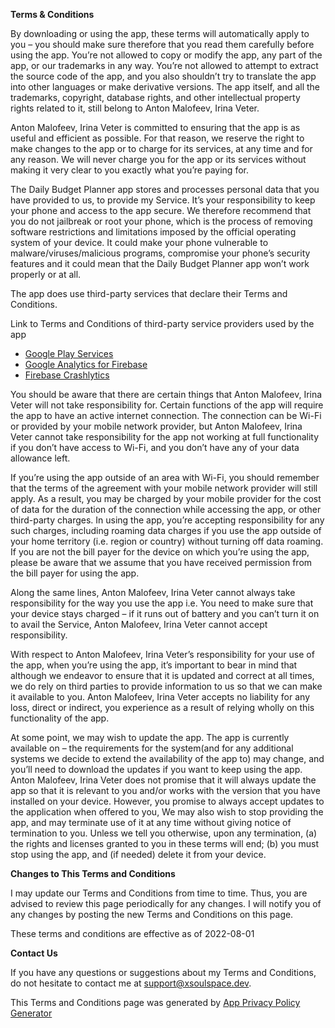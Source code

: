 **Terms & Conditions**

By downloading or using the app, these terms will automatically apply to you – you should make sure therefore that you read them carefully before using the app. You’re not allowed to copy or modify the app, any part of the app, or our trademarks in any way. You’re not allowed to attempt to extract the source code of the app, and you also shouldn’t try to translate the app into other languages or make derivative versions. The app itself, and all the trademarks, copyright, database rights, and other intellectual property rights related to it, still belong to Anton Malofeev, Irina Veter.

Anton Malofeev, Irina Veter is committed to ensuring that the app is as useful and efficient as possible. For that reason, we reserve the right to make changes to the app or to charge for its services, at any time and for any reason. We will never charge you for the app or its services without making it very clear to you exactly what you’re paying for.

The Daily Budget Planner app stores and processes personal data that you have provided to us, to provide my Service. It’s your responsibility to keep your phone and access to the app secure. We therefore recommend that you do not jailbreak or root your phone, which is the process of removing software restrictions and limitations imposed by the official operating system of your device. It could make your phone vulnerable to malware/viruses/malicious programs, compromise your phone’s security features and it could mean that the Daily Budget Planner app won’t work properly or at all.

The app does use third-party services that declare their Terms and Conditions.

Link to Terms and Conditions of third-party service providers used by the app

- [Google Play Services](https://policies.google.com/terms)
- [Google Analytics for Firebase](https://firebase.google.com/terms/analytics)
- [Firebase Crashlytics](https://firebase.google.com/terms/crashlytics)

You should be aware that there are certain things that Anton Malofeev, Irina Veter will not take responsibility for. Certain functions of the app will require the app to have an active internet connection. The connection can be Wi-Fi or provided by your mobile network provider, but Anton Malofeev, Irina Veter cannot take responsibility for the app not working at full functionality if you don’t have access to Wi-Fi, and you don’t have any of your data allowance left.

If you’re using the app outside of an area with Wi-Fi, you should remember that the terms of the agreement with your mobile network provider will still apply. As a result, you may be charged by your mobile provider for the cost of data for the duration of the connection while accessing the app, or other third-party charges. In using the app, you’re accepting responsibility for any such charges, including roaming data charges if you use the app outside of your home territory (i.e. region or country) without turning off data roaming. If you are not the bill payer for the device on which you’re using the app, please be aware that we assume that you have received permission from the bill payer for using the app.

Along the same lines, Anton Malofeev, Irina Veter cannot always take responsibility for the way you use the app i.e. You need to make sure that your device stays charged – if it runs out of battery and you can’t turn it on to avail the Service, Anton Malofeev, Irina Veter cannot accept responsibility.

With respect to Anton Malofeev, Irina Veter’s responsibility for your use of the app, when you’re using the app, it’s important to bear in mind that although we endeavor to ensure that it is updated and correct at all times, we do rely on third parties to provide information to us so that we can make it available to you. Anton Malofeev, Irina Veter accepts no liability for any loss, direct or indirect, you experience as a result of relying wholly on this functionality of the app.

At some point, we may wish to update the app. The app is currently available on – the requirements for the system(and for any additional systems we decide to extend the availability of the app to) may change, and you’ll need to download the updates if you want to keep using the app. Anton Malofeev, Irina Veter does not promise that it will always update the app so that it is relevant to you and/or works with the version that you have installed on your device. However, you promise to always accept updates to the application when offered to you, We may also wish to stop providing the app, and may terminate use of it at any time without giving notice of termination to you. Unless we tell you otherwise, upon any termination, (a) the rights and licenses granted to you in these terms will end; (b) you must stop using the app, and (if needed) delete it from your device.

**Changes to This Terms and Conditions**

I may update our Terms and Conditions from time to time. Thus, you are advised to review this page periodically for any changes. I will notify you of any changes by posting the new Terms and Conditions on this page.

These terms and conditions are effective as of 2022-08-01

**Contact Us**

If you have any questions or suggestions about my Terms and Conditions, do not hesitate to contact me at support@xsoulspace.dev.

This Terms and Conditions page was generated by [App Privacy Policy Generator](https://app-privacy-policy-generator.nisrulz.com/)
